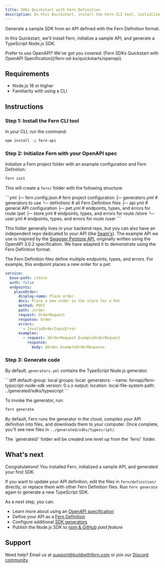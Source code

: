 ---
title: SDKs Quickstart with Fern Definition
description: In this Quickstart, install the Fern CLI tool, initialize a Fern project, and generate a sample SDK from an API defined with Fern Definition.
---


Generate a sample SDK from an API defined with the Fern Definition format.

In this Quickstart, we'll install Fern, initialize a sample API, and generate a TypeScript Node.js SDK. 

<Callout intent="tip">
Prefer to use OpenAPI? We've got you covered: [Fern SDKs Quickstart with OpenAPI Specification](/fern-sd-ks/quickstarts/openapi).
</Callout>

## Requirements

- Node.js 18 or higher
- Familiarity with using a CLI

## Instructions

### Step 1: Install the Fern CLI tool

In your CLI, run the command:

```bash
npm install -g fern-api
```

### Step 2: Initialize Fern with your OpenAPI spec

Initialize a Fern project folder with an example configuration and Fern Definition:
```bash
fern init
```

This will create a `fern/` folder with the following structure:

<CodeBlock title='fern/'>
```yml
  ├─ fern.config.json # fern project configuration
  ├─ generators.yml # generators to use
  └─ definition/ # all Fern Definition files
    ├─ api.yml # general API configuration
    ├─ pet.yml # endpoints, types, and errors for route /pet 
    ├─ store.yml # endpoints, types, and errors for route /store
    └─ user.yml  # endpoints, types, and errors for route /user
```
</CodeBlock>

This folder generally lives in your backend repo, but you can also have an independent repo dedicated to your API (like [Seam's](https://github.com/seamapi/fern-config)).
The example API we use is inspired by the [Swagger Petstore API](https://github.com/swagger-api/swagger-petstore/blob/master/src/main/resources/openapi.yaml), originally written using the OpenAPI 3.0.2 specification. We have adapted it to demonstrate using the Fern Definition format. 

The Fern Definition files define multiple endpoints, types, and errors. For example, this endpoint places a new order for a pet:
<CodeBlock title="imdb.yml">
```yml
service:
  base-path: /store
  auth: false
  endpoints:
    placeOrder:
      display-name: Place order
      docs: Place a new order in the store for a Pet
      method: POST
      path: /order
      request: OrderRequest
      response: Order
      errors:
        - InvalidOrderInputError
      examples:
        - request: $OrderRequest.ExampleOrderRequest
          response: 
            body: $Order.ExampleOrderResponse
```
</CodeBlock>

### Step 3: Generate code

By default, `generators.yml` contains the TypeScript Node.js generator.

<CodeBlock title="generators.yml">
```diff
default-group: local
groups:
  local:
    generators:
      - name: fernapi/fern-typscript-node-sdk
        version: 0.x.x
        output:
          location: local-file-system
          path: ../generated/sdks/typescript
```
</CodeBlock>

To invoke the generator, run:

```bash
fern generate
```

By default, Fern runs the generator in the cloud, compiles your API definition into files, and downloads them to your computer. Once complete, you'll see new files in `../generated/sdks/typescript/`.

<Callout intent="info">
The `generated/` folder will be created one level up from the `fern/` folder.
</Callout>

## What's next

Congratulations! You installed Fern, initialized a sample API, and generated your first SDK.

If you want to update your API definition, edit the files in `fern/definition/` directly, or replace them with other Fern Definition files. Run `fern generate` again to generate a new TypeScript SDK.

As a next step, you can:

- Learn more about using an [OpenAPI specification](/overview/define-your-api/openapi/overview)
- Define your API as a [Fern Definition](/overview/define-your-api/ferndef/overview)
- Configure additional [SDK generators](/fern-sd-ks/overview)
- Publish the Node.js SDK to [npm & GitHub](/fern-sd-ks/sdk-generators/typescript#publish-a-public-package) _paid feature_

## Support

Need help? Email us at [support@buildwithfern.com](mailto:support@buildwithfern.com) or join our [Discord community](https://discord.com/invite/JkkXumPzcG).
